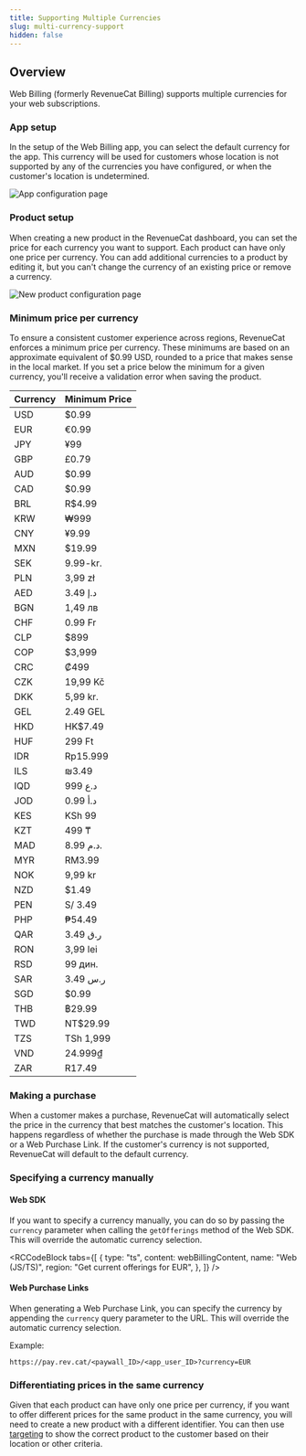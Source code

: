```yaml
---
title: Supporting Multiple Currencies
slug: multi-currency-support
hidden: false
---
```


## Overview

Web Billing (formerly RevenueCat Billing) supports multiple currencies for your web subscriptions.

### App setup

In the setup of the Web Billing app, you can select the default currency for the app. This currency will be used for customers whose location is not supported by any of the currencies you have configured, or when the customer's location is undetermined.

![App configuration page](/images/web-billing/new-web-billing-app-for-currency.png)

### Product setup

When creating a new product in the RevenueCat dashboard, you can set the price for each currency you want to support. Each product can have only one price per currency. You can add additional currencies to a product by editing it, but you can't change the currency of an existing price or remove a currency.

![New product configuration page](/images/web-billing/new-product-configuration.png)

### Minimum price per currency

To ensure a consistent customer experience across regions, RevenueCat enforces a minimum price per currency. These minimums are based on an approximate equivalent of $0.99 USD, rounded to a price that makes sense in the local market.
If you set a price below the minimum for a given currency, you'll receive a validation error when saving the product.

| Currency | Minimum Price |
| -------- | ------------- |
| USD      | $0.99         |
| EUR      | €0.99         |
| JPY      | ¥99           |
| GBP      | £0.79         |
| AUD      | $0.99         |
| CAD      | $0.99         |
| BRL      | R$4.99        |
| KRW      | ₩999          |
| CNY      | ¥9.99         |
| MXN      | $19.99        |
| SEK      | 9.99-kr.      |
| PLN      | 3,99 zł       |
| AED      | 3.49 د.إ      |
| BGN      | 1,49 лв       |
| CHF      | 0.99 Fr       |
| CLP      | $899          |
| COP      | $3,999        |
| CRC      | ₡499          |
| CZK      | 19,99 Kč      |
| DKK      | 5,99 kr.      |
| GEL      | 2.49 GEL      |
| HKD      | HK$7.49       |
| HUF      | 299 Ft        |
| IDR      | Rp15.999      |
| ILS      | ₪3.49         |
| IQD      | 999 د.ع       |
| JOD      | 0.99 د.أ      |
| KES      | KSh 99        |
| KZT      | 499 ₸         |
| MAD      | 8.99 د.م.     |
| MYR      | RM3.99        |
| NOK      | 9,99 kr       |
| NZD      | $1.49         |
| PEN      | S/ 3.49       |
| PHP      | ₱54.49        |
| QAR      | 3.49 ر.ق      |
| RON      | 3,99 lei      |
| RSD      | 99 дин.       |
| SAR      | 3.49 ر.س      |
| SGD      | $0.99         |
| THB      | ฿29.99        |
| TWD      | NT$29.99      |
| TZS      | TSh 1,999     |
| VND      | 24.999₫       |
| ZAR      | R17.49        |

### Making a purchase

When a customer makes a purchase, RevenueCat will automatically select the price in the currency that best matches the customer's location. This happens regardless of whether the purchase is made through the Web SDK or a Web Purchase Link. If the customer's currency is not supported, RevenueCat will default to the default currency.

### Specifying a currency manually

#### Web SDK

If you want to specify a currency manually, you can do so by passing the `currency` parameter when calling the `getOfferings` method of the Web SDK. This will override the automatic currency selection.


<RCCodeBlock
  tabs={[
    {
      type: "ts",
      content: webBillingContent,
      name: "Web (JS/TS)",
      region: "Get current offerings for EUR",
    },
  ]}
/>

#### Web Purchase Links

When generating a Web Purchase Link, you can specify the currency by appending the `currency` query parameter to the URL. This will override the automatic currency selection.

Example:

```
https://pay.rev.cat/<paywall_ID>/<app_user_ID>?currency=EUR
```

### Differentiating prices in the same currency

Given that each product can have only one price per currency, if you want to offer different prices for the same product in the same currency, you will need to create a new product with a different identifier. You can then use [targeting](/tools/targeting) to show the correct product to the customer based on their location or other criteria.
